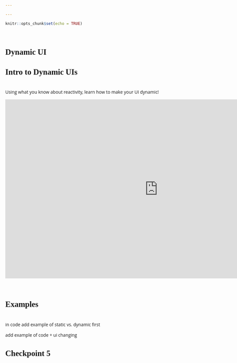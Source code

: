```yaml
---

---
```

<style>
@import url('https://fonts.googleapis.com/css?family=Scope+One&display=swap');
@import url('https://fonts.googleapis.com/css?family=Scope+One|Unica+One&display=swap&subset=latin-ext');
@import url('https://fonts.googleapis.com/css?family=Open+Sans&display=swap');

h1,h2 {font-family: 'Unica One', cursive;
      font-size: 25px;}
p {font-family: 'Open Sans', sans-serif;
      font-size: 14px;}      
</style>
```r
knitr::opts_chunk$set(echo = TRUE)
```
&nbsp;    


# Dynamic UI {.tabset .tabset-fade}  

## Intro to Dynamic UIs
&nbsp;  
Using what you know about reactivity, learn how to make your UI dynamic!
&nbsp;  

<center>
<iframe src="https://4mosteurope.sharepoint.com/sites/traininganddevelopment/_layouts/15/Doc.aspx?sourcedoc={65a04ed4-fc44-45f0-90a0-1fdd9c4b18b2}&amp;action=embedview&amp;wdAr=1.7777777777777776" width="962px" height="565px" frameborder="0">This is an embedded <a target="_blank" href="https://office.com">Microsoft Office</a> presentation, powered by <a target="_blank" href="https://office.com/webapps">Office</a>.</iframe>
</center>
&nbsp;  


## Examples  
&nbsp;  
in code add example of static vs. dynamic first  

add example of code + ui changing

## Checkpoint 5
&nbsp;  
